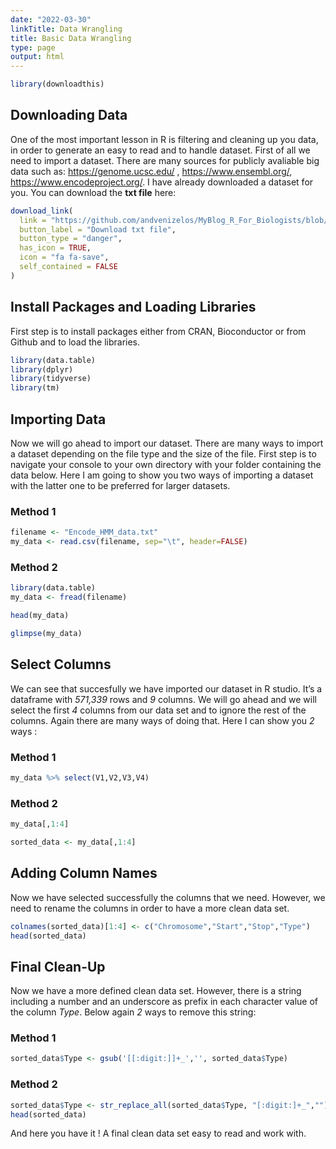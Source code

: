 ```yaml
---
date: "2022-03-30"
linkTitle: Data Wrangling
title: Basic Data Wrangling
type: page
output: html
---
```


```r
library(downloadthis)
```
## Downloading Data
One of the most important lesson in R is filtering and cleaning up you data, in order to generate an easy to read and to handle dataset. First of all we need to import a dataset. There are many sources for publicly avaliable big data such as: <https://genome.ucsc.edu/> , <https://www.ensembl.org/>, <https://www.encodeproject.org/>. I have already downloaded a dataset for you. You can download the **txt file** here:

```r
download_link(
  link = "https://github.com/andvenizelos/MyBlog_R_For_Biologists/blob/main/Tip.1/Encode_HMM_data.txt",
  button_label = "Download txt file",
  button_type = "danger",
  has_icon = TRUE,
  icon = "fa fa-save",
  self_contained = FALSE
)
```
## Install Packages and Loading Libraries

First step is to install packages either from CRAN, Bioconductor or from Github and to load the libraries.

```r
library(data.table)
library(dplyr)
library(tidyverse)
library(tm)
```

## Importing Data

Now we will go ahead to import our dataset. There are many ways to import a dataset depending on the file type and the size of the file.
First step is to navigate your console to your own directory with your folder containing the data below.
Here I am going to show you two ways of importing a dataset with the latter one to be preferred for larger datasets.

### Method 1

```r
filename <- "Encode_HMM_data.txt"
my_data <- read.csv(filename, sep="\t", header=FALSE)
```

### Method 2

```r
library(data.table)
my_data <- fread(filename)
```

```r
head(my_data)
```

```r
glimpse(my_data)
```


## Select Columns

We can see that succesfully we have imported our dataset in R studio. It's a dataframe with *571,339* rows and *9* columns. We will go ahead and we will select the first *4* columns from our data set and to ignore the rest of the columns. Again there are many ways of doing that. Here I can show you *2* ways :

### Method 1

```r
my_data %>% select(V1,V2,V3,V4)
```

### Method 2

``` r
my_data[,1:4]
```


``` r
sorted_data <- my_data[,1:4]
```
## Adding Column Names

Now we have selected successfully the columns that we need. However, we need to rename the columns in order to have a more clean data set.

``` r
colnames(sorted_data)[1:4] <- c("Chromosome","Start","Stop","Type")
head(sorted_data)
```


## Final Clean-Up

Now we have a more defined clean data set. However, there is a string including a number and an underscore as prefix in each character value of the column *Type*. Below again *2* ways to remove this string:

### Method 1

```r
sorted_data$Type <- gsub('[[:digit:]]+_','', sorted_data$Type)
```

### Method 2

``` r
sorted_data$Type <- str_replace_all(sorted_data$Type, "[:digit:]+_","")
head(sorted_data)
```


And here you have it ! A final clean data set easy to read and work with.
